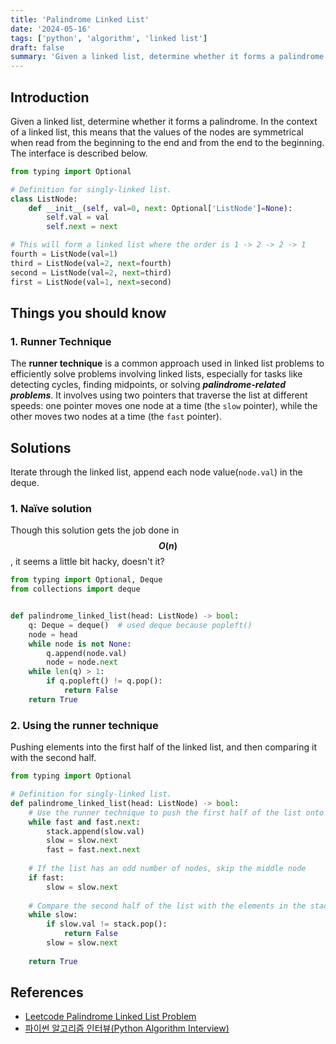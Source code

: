 ```yaml
---
title: 'Palindrome Linked List'
date: '2024-05-16'
tags: ['python', 'algorithm', 'linked list']
draft: false
summary: 'Given a linked list, determine whether it forms a palindrome.'
---
```


## Introduction
Given a linked list, determine whether it forms a palindrome. In the context of a linked list, this means that the values of the nodes are symmetrical when read from the beginning to the end and from the end to the beginning.
The interface is described below.
```python:list_node.py
from typing import Optional

# Definition for singly-linked list.
class ListNode:
    def __init__(self, val=0, next: Optional['ListNode']=None):
        self.val = val
        self.next = next

# This will form a linked list where the order is 1 -> 2 -> 2 -> 1
fourth = ListNode(val=1)
third = ListNode(val=2, next=fourth)
second = ListNode(val=2, next=third)
first = ListNode(val=1, next=second)
```

## Things you should know
### 1. Runner Technique

The **runner technique** is a common approach used in linked list problems to efficiently solve problems involving linked lists, especially for tasks like detecting cycles, finding midpoints, or solving **_palindrome-related problems_**. It involves using two pointers that traverse the list at different speeds: one pointer moves one node at a time (the `slow` pointer), while the other moves two nodes at a time (the `fast` pointer).

## Solutions
Iterate through the linked list, append each node value(`node.val`) in the deque.  

### 1. Naïve solution
Though this solution gets the job done in **$$O(n)$$** , it seems a little bit hacky, doesn't it?
```python:using_deque.py
from typing import Optional, Deque
from collections import deque


def palindrome_linked_list(head: ListNode) -> bool:
    q: Deque = deque()  # used deque because popleft() 
    node = head
    while node is not None:
        q.append(node.val)
        node = node.next
    while len(q) > 1:
        if q.popleft() != q.pop():
            return False
    return True
```

### 2. Using the runner technique
Pushing elements into the first half of the linked list, and then comparing it with the second half.
```python:runner_technique.py
from typing import Optional

# Definition for singly-linked list.
def palindrome_linked_list(head: ListNode) -> bool:
    # Use the runner technique to push the first half of the list onto a stack
    while fast and fast.next:
        stack.append(slow.val)
        slow = slow.next
        fast = fast.next.next
    
    # If the list has an odd number of nodes, skip the middle node
    if fast:
        slow = slow.next
    
    # Compare the second half of the list with the elements in the stack
    while slow:
        if slow.val != stack.pop():
            return False
        slow = slow.next
    
    return True
```

## References

- [Leetcode Palindrome Linked List Problem](https://leetcode.com/problems/palindrome-linked-list)
- [파이썬 알고리즘 인터뷰(Python Algorithm Interview)](https://www.aladin.co.kr/shop/wproduct.aspx?ItemId=245495826)
